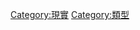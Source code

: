 {{Catnav|頁面分類|各種主題的頁面分類|類型|書籍類型}}
{{Catnav|頁面分類|人类社会|科技|印刷|書籍|書籍類型}}
{{Catmore|非虛構作品}}
{{Commonscat|Non-fiction}}

[[Category:現實|Category:現實]]
[[Category:類型|Category:類型]]